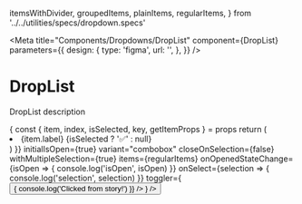   itemsWithDivider,
  groupedItems,
  plainItems,
  regularItems,
} from '../../utilities/specs/dropdown.specs'

<Meta
  title="Components/Dropdowns/DropList"
  component={DropList}
  parameters={{
    design: {
      type: 'figma',
      url: '',
    },
  }}
/>

# DropList

DropList description

<Canvas>
  <Story name="default">
    <div
      style={{
        width: '400px',
        margin: '50px 60px 0 300px',
        border: '1px dashed silver',
        borderRadius: '5px',
        padding: '20px',
      }}
    >
      <DropList
        renderCustomListItem={props => {
          const { item, index, isSelected, key, getItemProps } = props
          return (
            <li key={key} {...getItemProps({ item, index })}>
              <span>{item.label}</span>
              {isSelected ? '✅' : null}
            </li>
          )
        }}
        initialIsOpen={true}
        variant="combobox"
        closeOnSelection={false}
        withMultipleSelection={true}
        items={regularItems}
        onOpenedStateChange={isOpen => {
          console.log('isOpen', isOpen)
        }}
        onSelect={selection => {
          console.log('selection', selection)
        }}
        toggler={
          <Button
            text="Click"
            onClick={() => {
              console.log('Clicked from story!')
            }}
          />
        }
      />
    </div>
  </Story>
</Canvas>
